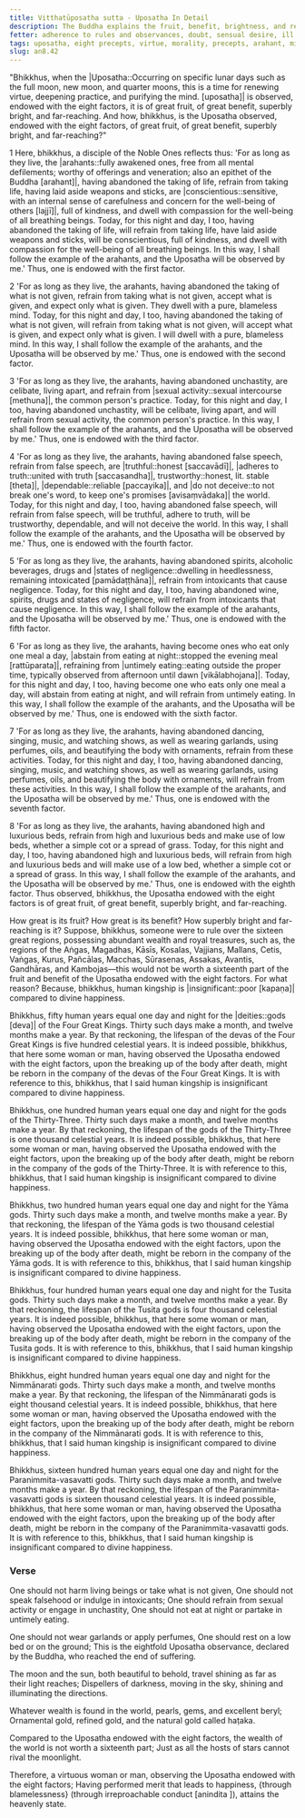 ```yaml
---
title: Vitthatūposatha sutta - Uposatha In Detail
description: The Buddha explains the fruit, benefit, brightness, and reach of observing the Uposatha endowed with the eight factors in detail.
fetter: adherence to rules and observances, doubt, sensual desire, ill will, conceit, ignorance
tags: uposatha, eight precepts, virtue, morality, precepts, arahant, mindfulness, heedfulness, diligence, negligence, death, liberation, nibbāna, four great kings, thirty-three gods, yāma gods, tusita gods, nimmānarati gods, paranimmita-vasavatti gods
slug: an8.42
---
```


"Bhikkhus, when the |Uposatha::Occurring on specific lunar days such as the full moon, new moon, and quarter moons, this is a time for renewing virtue, deepening practice, and purifying the mind. [uposatha]| is observed, endowed with the eight factors, it is of great fruit, of great benefit, superbly bright, and far-reaching. And how, bhikkhus, is the Uposatha observed, endowed with the eight factors, of great fruit, of great benefit, superbly bright, and far-reaching?"

1 Here, bhikkhus, a disciple of the Noble Ones reflects thus: 'For as long as they live, the |arahants::fully awakened ones, free from all mental defilements; worthy of offerings and veneration; also an epithet of the Buddha [arahant]|, having abandoned the taking of life, refrain from taking life, having laid aside weapons and sticks, are |conscientious::sensitive, with an internal sense of carefulness and concern for the well-being of others [lajjī]|, full of kindness, and dwell with compassion for the well-being of all breathing beings. Today, for this night and day, I too, having abandoned the taking of life, will refrain from taking life, have laid aside weapons and sticks, will be conscientious, full of kindness, and dwell with compassion for the well-being of all breathing beings. In this way, I shall follow the example of the arahants, and the Uposatha will be observed by me.' Thus, one is endowed with the first factor.

2 'For as long as they live, the arahants, having abandoned the taking of what is not given, refrain from taking what is not given, accept what is given, and expect only what is given. They dwell with a pure, blameless mind. Today, for this night and day, I too, having abandoned the taking of what is not given, will refrain from taking what is not given, will accept what is given, and expect only what is given. I will dwell with a pure, blameless mind. In this way, I shall follow the example of the arahants, and the Uposatha will be observed by me.' Thus, one is endowed with the second factor.

3 'For as long as they live, the arahants, having abandoned unchastity, are celibate, living apart, and refrain from |sexual activity::sexual intercourse [methuna]|, the common person's practice. Today, for this night and day, I too, having abandoned unchastity, will be celibate, living apart, and will refrain from sexual activity, the common person's practice. In this way, I shall follow the example of the arahants, and the Uposatha will be observed by me.' Thus, one is endowed with the third factor.

4 'For as long as they live, the arahants, having abandoned false speech, refrain from false speech, are |truthful::honest [saccavādī]|, |adheres to truth::united with truth [saccasandha]|, trustworthy::honest, lit. stable [theta]|, |dependable::reliable [paccayika]|, and |do not deceive::to not break one's word, to keep one's promises [avisaṃvādaka]| the world. Today, for this night and day, I too, having abandoned false speech, will refrain from false speech, will be truthful, adhere to truth, will be trustworthy, dependable, and will not deceive the world. In this way, I shall follow the example of the arahants, and the Uposatha will be observed by me.' Thus, one is endowed with the fourth factor.

5 'For as long as they live, the arahants, having abandoned spirits, alcoholic beverages, drugs and |states of negligence::dwelling in heedlessness, remaining intoxicated [pamādaṭṭhāna]|, refrain from intoxicants that cause negligence. Today, for this night and day, I too, having abandoned wine, spirits, drugs and states of negligence, will refrain from intoxicants that cause negligence. In this way, I shall follow the example of the arahants, and the Uposatha will be observed by me.' Thus, one is endowed with the fifth factor.

6 'For as long as they live, the arahants, having become ones who eat only one meal a day, |abstain from eating at night::stopped the evening meal [rattūparata]|, refraining from |untimely eating::eating outside the proper time, typically observed from afternoon until dawn [vikālabhojana]|. Today, for this night and day, I too, having become one who eats only one meal a day, will abstain from eating at night, and will refrain from untimely eating. In this way, I shall follow the example of the arahants, and the Uposatha will be observed by me.' Thus, one is endowed with the sixth factor.

7 'For as long as they live, the arahants, having abandoned dancing, singing, music, and watching shows, as well as wearing garlands, using perfumes, oils, and beautifying the body with ornaments, refrain from these activities. Today, for this night and day, I too, having abandoned dancing, singing, music, and watching shows, as well as wearing garlands, using perfumes, oils, and beautifying the body with ornaments, will refrain from these activities. In this way, I shall follow the example of the arahants, and the Uposatha will be observed by me.' Thus, one is endowed with the seventh factor.

8 'For as long as they live, the arahants, having abandoned high and luxurious beds, refrain from high and luxurious beds and make use of low beds, whether a simple cot or a spread of grass. Today, for this night and day, I too, having abandoned high and luxurious beds, will refrain from high and luxurious beds and will make use of a low bed, whether a simple cot or a spread of grass. In this way, I shall follow the example of the arahants, and the Uposatha will be observed by me.' Thus, one is endowed with the eighth factor. Thus observed, bhikkhus, the Uposatha endowed with the eight factors is of great fruit, of great benefit, superbly bright, and far-reaching.

How great is its fruit? How great is its benefit? How superbly bright and far-reaching is it? Suppose, bhikkhus, someone were to rule over the sixteen great regions, possessing abundant wealth and royal treasures, such as, the regions of the Aṅgas, Magadhas, Kāsīs, Kosalas, Vajjians, Mallans, Cetis, Vaṅgas, Kurus, Pañcālas, Macchas, Sūrasenas, Assakas, Avantis, Gandhāras, and Kambojas—this would not be worth a sixteenth part of the fruit and benefit of the Uposatha endowed with the eight factors. For what reason? Because, bhikkhus, human kingship is |insignificant::poor [kapaṇa]| compared to divine happiness.

Bhikkhus, fifty human years equal one day and night for the |deities::gods [deva]| of the Four Great Kings. Thirty such days make a month, and twelve months make a year. By that reckoning, the lifespan of the devas of the Four Great Kings is five hundred celestial years. It is indeed possible, bhikkhus, that here some woman or man, having observed the Uposatha endowed with the eight factors, upon the breaking up of the body after death, might be reborn in the company of the devas of the Four Great Kings. It is with reference to this, bhikkhus, that I said human kingship is insignificant compared to divine happiness.

Bhikkhus, one hundred human years equal one day and night for the gods of the Thirty-Three. Thirty such days make a month, and twelve months make a year. By that reckoning, the lifespan of the gods of the Thirty-Three is one thousand celestial years. It is indeed possible, bhikkhus, that here some woman or man, having observed the Uposatha endowed with the eight factors, upon the breaking up of the body after death, might be reborn in the company of the gods of the Thirty-Three. It is with reference to this, bhikkhus, that I said human kingship is insignificant compared to divine happiness.

Bhikkhus, two hundred human years equal one day and night for the Yāma gods. Thirty such days make a month, and twelve months make a year. By that reckoning, the lifespan of the Yāma gods is two thousand celestial years. It is indeed possible, bhikkhus, that here some woman or man, having observed the Uposatha endowed with the eight factors, upon the breaking up of the body after death, might be reborn in the company of the Yāma gods. It is with reference to this, bhikkhus, that I said human kingship is insignificant compared to divine happiness.

Bhikkhus, four hundred human years equal one day and night for the Tusita gods. Thirty such days make a month, and twelve months make a year. By that reckoning, the lifespan of the Tusita gods is four thousand celestial years. It is indeed possible, bhikkhus, that here some woman or man, having observed the Uposatha endowed with the eight factors, upon the breaking up of the body after death, might be reborn in the company of the Tusita gods. It is with reference to this, bhikkhus, that I said human kingship is insignificant compared to divine happiness.

Bhikkhus, eight hundred human years equal one day and night for the Nimmānarati gods. Thirty such days make a month, and twelve months make a year. By that reckoning, the lifespan of the Nimmānarati gods is eight thousand celestial years. It is indeed possible, bhikkhus, that here some woman or man, having observed the Uposatha endowed with the eight factors, upon the breaking up of the body after death, might be reborn in the company of the Nimmānarati gods. It is with reference to this, bhikkhus, that I said human kingship is insignificant compared to divine happiness.

Bhikkhus, sixteen hundred human years equal one day and night for the Paranimmita-vasavatti gods. Thirty such days make a month, and twelve months make a year. By that reckoning, the lifespan of the Paranimmita-vasavatti gods is sixteen thousand celestial years. It is indeed possible, bhikkhus, that here some woman or man, having observed the Uposatha endowed with the eight factors, upon the breaking up of the body after death, might be reborn in the company of the Paranimmita-vasavatti gods. It is with reference to this, bhikkhus, that I said human kingship is insignificant compared to divine happiness.

### Verse

One should not harm living beings or take what is not given,
One should not speak falsehood or indulge in intoxicants;
One should refrain from sexual activity or engage in unchastity,
One should not eat at night or partake in untimely eating.

One should not wear garlands or apply perfumes,
One should rest on a low bed or on the ground;
This is the eightfold Uposatha observance,
declared by the Buddha, who reached the end of suffering.

The moon and the sun, both beautiful to behold,
travel shining as far as their light reaches;
Dispellers of darkness, moving in the sky,
shining and illuminating the directions.

Whatever wealth is found in the world,
pearls, gems, and excellent beryl;
Ornamental gold, refined gold,
and the natural gold called haṭaka.

Compared to the Uposatha endowed with the eight factors,
the wealth of the world is not worth a sixteenth part;
Just as all the hosts of stars cannot rival the moonlight.

Therefore, a virtuous woman or man,
observing the Uposatha endowed with the eight factors;
Having performed merit that leads to happiness,
\{through blamelessness} (through irreproachable conduct [anindita
]), attains the heavenly state.